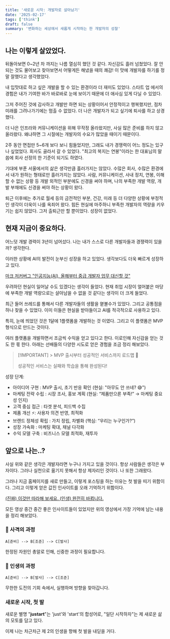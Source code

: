 ```yaml
---
title: '새로운 시작: 개발자로 살아남기'
date: '2025-02-17'
tags: ['think']
draft: false
summary: '변화하는 세상에서 새롭게 시작하는 한 개발자의 성찰'
---
```


## 나는 이렇게 살았었다.

뒤돌아보면 0~2년 차 까지는 나름 열심히 했던 것 같다. 자신감도 흘러 넘쳤었다. 잘 안 되는 것도 물어보고 찾아보면서 어떻게든 해냈을 때의 쾌감! 이 맛에 개발자를 하기를 정말 잘했다고 생각했었다.

내 입맛대로 하고 싶은 개발을 할 수 있는 환경이라 더 재미도 있었다. 스타트 업 에서의 경험은 내가 기여한 바가 바로바로 눈에 보이기 때문에 더 애사심 있게 다닐 수 있었다.

그저 주어진 것에 감사하고 개발만 하면 되는 상황이어서 안정적이고 행복했지만, 점차 미래를 그려나가기에는 멈출 수 없었다. 더 나은 개발자가 되고 싶기에 퇴사를 하고 상경했다.

더 나은 인프라와 커뮤니케이션을 위해 무작정 올라왔지만, 사실 많은 준비를 하지 않고 올라왔다. 왜냐하면 그 시절에는 개발자의 수요가 많았을 때이기 때문이다.

2주 동안 면접만 5~6개 보다 보니 힘들었지만, 그래도 내가 경쟁력이 어느 정도는 있구나 싶었었다. 회사도 골라서 갈 수 있었다. "최고의 복지는 연봉"이라는 한 대표님의 말씀에 회사 선정의 한 기준이 되기도 하였다.

기대에 부푼 서울에서의 삶은 생각만큼 흘러가지는 않았다. 수많은 회사, 수많은 환경에서 내가 원하는 형태로만 흘러가지는 않았다. 사람, 커뮤니케이션, 사내 정치, 연봉, 이해할 수 없는 상황 등 개발 외적인 부분에도 신경을 써야 하며, 나의 부족한 개발 역량, 개발 부채에도 신경을 써야 하는 상황이 왔다.

퇴근 이후에는 추가로 월세 등의 금전적인 부분, 건강, 미래 등 더 다양한 상황에 부정적인 생각이 더욱이 나를 옥죄어 왔다. 힘든 현실에 마주하니 부족한 개발자의 역량을 키우기는 쉽지 않았다. 그저 출퇴근만 할 뿐이었다. 성장이 없었다.

## 현재 지금이 중요하다.

어느덧 개발 경력이 3년이 넘어섰다. 나는 내가 스스로 다른 개발자들과 경쟁력이 있을까? 생각한다.

이러한 상황에 AI의 발전이 눈부신 성장을 하고 있었다. 생각보다도 더욱 빠르게 성장하고 있다.

[마크 저커버그 "인공지능(AI), 올해부터 중급 개발자 업무 대신할 것"](https://v.daum.net/v/9Fe6q3kP1F)

우려하던 현실이 일어날 수도 있겠다는 생각이 들었다. 현재 취업 시장이 얼어붙은 마당에 부족한 개발 역량으로는 살아남을 수 없을 것 같다는 생각이 더 크게 들었다.

최근 들어 쓰레드를 통해서 다른 개발자들의 생활을 옅볼수가 있었다. 그리고 공통점을 하나 찾을 수 있었다. 이미 이들은 현실을 받아들이고 AI를 적극적으로 사용하고 있다.

특히, 눈에 띄었던 것은 1달에 1플랫폼을 개발하는 것 이였다. 그리고 이 플랫폼은 MVP 형식으로 만드는 것이다. 

여러 플랫폼을 개발하면서 조금씩 수익을 얻고 있다고 한다. 이로인해 자신감을 얻는 것도 한 몫 한다. 아래는 선배들의 다양한 시도로 얻은 경험을 조금 정리 해보았다.

> [!IMPORTANT] > MVP 출시부터 성공적인 서비스까지 로드맵 🚀
>
> 성공적인 서비스는 실패와 학습을 통해 완성된다!

성장 단계:

- 아이디어 구현 : MVP 출시, 초기 반응 확인 (현실: "아무도 안 쓰네? 😅")
- 마케팅 전략 수립 : 시장 조사, 홍보 계획 (현실: “제품만으론 부족!” → 마케팅 중요성 인지)
- 고객 중심 접근 : 타겟 분석, 피드백 수집
- 제품 개선 ⚡: 사용자 의견 반영, 최적화
- 브랜드 정체성 확립 : 가치 정립, 차별화 (핵심: “우리는 누구인가?”)
- 성장 가속화 : 마케팅 확대, 채널 다각화
- 수익 모델 구축 : 비즈니스 모델 최적화, 재투자

## 앞으로 나는..?

사실 위와 같은 생각은 개발자라면 누구나 가지고 있을 것이다. 항상 사람들은 생각은 부자이다. 그러나 실천으로 옮기지 못해서 항상 제자리인 것이다. 나 또한 그래왔다.

그러나 지금 홈페이지를 새로 만들고, 이렇게 포스팅을 하는 이유는 첫 발을 띠기 위함이다. 그리고 이렇게 얻은 값진 인사이트를 오래 기억하기 위함이다.

[(진짜) 이것만 따라해 보세요. (인생) 완전히 바뀝니다.](https://youtu.be/OtrjzVczCJg?si=TfY7WjVrTSiHWqtG)

모든 영상 중간 중간 좋은 인사이트들이 있었지만 위의 영상에서 가장 기억에 남는 내용을 정리 해보았다.

### 🎯 사격의 과정

```
A[준비] --> B[조준] --> C[발사]
```

한정된 자원인 총알로 인해, 신중한 과정이 필요합니다.

### 🌱 인생의 과정

```
A[준비] --> B[발사] --> C[조준]
```

무한한 도전의 기회 속에서, 실행하며 방향을 찾아갑니다.

### 새로운 시작, 첫 발

새로운 별명 "**justart**"는 'just'와 'start'의 합성어로,
"일단 시작하자"는 제 새로운 삶의 모토를 담고 있다.

이제 나는 차근차근 제 2의 인생을 향해 첫 발을 내딛을 거다.
